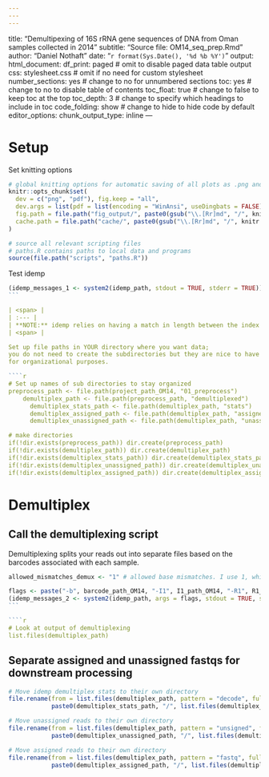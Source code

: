 ```yaml
---
---
---
```

title: "Demultipexing of 16S rRNA gene sequences of DNA from Oman samples collected in 2014"
subtitle: "Source file: OM14_seq_prep.Rmd"
author: "Daniel Nothaft"
date: "`r format(Sys.Date(), '%d %b %Y')`"
output:
  html_document: 
    df_print: paged # omit to disable paged data table output
    css: stylesheet.css # omit if no need for custom stylesheet
    number_sections: yes # change to no for unnumbered sections
    toc: yes # change to no to disable table of contents
    toc_float: true # change to false to keep toc at the top
    toc_depth: 3 # change to specify which headings to include in toc
    code_folding: show # change to hide to hide code by default
editor_options:
  chunk_output_type: inline
---

# Setup

Set knitting options
```r
# global knitting options for automatic saving of all plots as .png and .pdf. Also sets cache directory.
knitr::opts_chunk$set(
  dev = c("png", "pdf"), fig.keep = "all",
  dev.args = list(pdf = list(encoding = "WinAnsi", useDingbats = FALSE)),
  fig.path = file.path("fig_output/", paste0(gsub("\\.[Rr]md", "/", knitr::current_input()))),
  cache.path = file.path("cache/", paste0(gsub("\\.[Rr]md", "/", knitr::current_input())))
)
```

```r
# source all relevant scripting files
# paths.R contains paths to local data and programs
source(file.path("scripts", "paths.R"))
```

Test idemp
````r
(idemp_messages_1 <- system2(idemp_path, stdout = TRUE, stderr = TRUE)) # Check that idemp is in your path and you can run shell commands from R
```

| <span> |
| :--- | 
| **NOTE:** idemp relies on having a match in length between the index file and and the barcode sequences. Since the index file usually includes a extra linker basepair (making it 13bp long), you should append the barcode sequences with "N" to make sure each is 13bp long. If you are not sure of the length of index reads, check with the sequencing center. If your index reads are 12bp long, you do NOT need to add an "N". |
| <span> |

Set up file paths in YOUR directory where you want data; 
you do not need to create the subdirectories but they are nice to have
for organizational purposes. 

````r
# Set up names of sub directories to stay organized
preprocess_path <- file.path(project_path_OM14, "01_preprocess")
    demultiplex_path <- file.path(preprocess_path, "demultiplexed")
      demultiplex_stats_path <- file.path(demultiplex_path, "stats")  
      demultiplex_assigned_path <- file.path(demultiplex_path, "assigned")
      demultiplex_unassigned_path <- file.path(demultiplex_path, "unassigned")

# make directories
if(!dir.exists(preprocess_path)) dir.create(preprocess_path)
if(!dir.exists(demultiplex_path)) dir.create(demultiplex_path)
if(!dir.exists(demultiplex_stats_path)) dir.create(demultiplex_stats_path)
if(!dir.exists(demultiplex_unassigned_path)) dir.create(demultiplex_unassigned_path)
if(!dir.exists(demultiplex_assigned_path)) dir.create(demultiplex_assigned_path)
````

# Demultiplex
## Call the demultiplexing script
Demultiplexing splits your reads out into separate files based on the barcodes associated with each sample. 

````r
allowed_mismatches_demux <- "1" # allowed base mismatches. I use 1, which is the idemp default. Note: this should be of character class, not a number/double.

flags <- paste("-b", barcode_path_OM14, "-I1", I1_path_OM14, "-R1", R1_path_OM14, "-R2", R2_path_OM14, "-m",  allowed_mismatches_demux, "-o", demultiplex_path) 
(idemp_messages_2 <- system2(idemp_path, args = flags, stdout = TRUE, stderr = TRUE))
```

````r
# Look at output of demultiplexing
list.files(demultiplex_path)
````

## Separate assigned and unassigned fastqs for downstream processing

```r
# Move idemp demultiplex stats to their own directory
file.rename(from = list.files(demultiplex_path, pattern = "decode", full.names = TRUE), to =
            paste0(demultiplex_stats_path, "/", list.files(demultiplex_path, pattern = "decode", full.names = FALSE)))

# Move unassigned reads to their own directory
file.rename(from = list.files(demultiplex_path, pattern = "unsigned", full.names = TRUE), to =
            paste0(demultiplex_unassigned_path, "/", list.files(demultiplex_path, pattern = "unsigned", full.names = FALSE)))

# Move assigned reads to their own directory
file.rename(from = list.files(demultiplex_path, pattern = "fastq", full.names = TRUE), to = 
            paste0(demultiplex_assigned_path, "/", list.files(demultiplex_path, pattern = "fastq", full.names = FALSE)))
````

